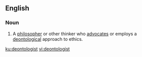 ==English==

===Noun===
{{en-noun}}

# {{label|en|ethics}} A [[philosopher]] or other thinker who [[advocate]]s or employs a [[deontology|deontological]] approach to ethics.

[[ku:deontologist]]
[[vi:deontologist]]